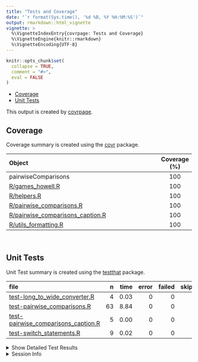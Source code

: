 ```yaml
---
title: "Tests and Coverage"
date: "`r format(Sys.time(), '%d %B, %Y %H:%M:%S')`"
output: rmarkdown::html_vignette
vignette: >
  %\VignetteIndexEntry{covrpage: Tests and Coverage}
  %\VignetteEngine{knitr::rmarkdown}
  %\VignetteEncoding{UTF-8}
---
```

  
```r
knitr::opts_chunk$set(
  collapse = TRUE,
  comment = "#>",
  eval = FALSE
)
```

<!--- Placeholder for tests/README.md Do Not Edit--->
  - [Coverage](#coverage)
  - [Unit Tests](#unit-tests)

This output is created by
[covrpage](https://github.com/metrumresearchgroup/covrpage).

## Coverage

Coverage summary is created using the
[covr](https://github.com/r-lib/covr) package.

| Object                                                                    | Coverage (%) |
| :------------------------------------------------------------------------ | :----------: |
| pairwiseComparisons                                                       |     100      |
| [R/games\_howell.R](https://github.com/IndrajeetPatil/pairwiseComparisons/tree/master/R/games_howell.R)                                  |     100      |
| [R/helpers.R](https://github.com/IndrajeetPatil/pairwiseComparisons/tree/master/R/helpers.R)                                             |     100      |
| [R/pairwise\_comparisons.R](https://github.com/IndrajeetPatil/pairwiseComparisons/tree/master/R/pairwise_comparisons.R)                  |     100      |
| [R/pairwise\_comparisons\_caption.R](https://github.com/IndrajeetPatil/pairwiseComparisons/tree/master/R/pairwise_comparisons_caption.R) |     100      |
| [R/utils\_formatting.R](https://github.com/IndrajeetPatil/pairwiseComparisons/tree/master/R/utils_formatting.R)                          |     100      |

<br>

## Unit Tests

Unit Test summary is created using the
[testthat](https://github.com/r-lib/testthat) package.

| file                                                                                  |  n | time | error | failed | skipped | warning |
| :------------------------------------------------------------------------------------ | -: | ---: | ----: | -----: | ------: | ------: |
| [test-long\_to\_wide\_converter.R](https://github.com/IndrajeetPatil/pairwiseComparisons/tree/master/tests/testthat/test-long_to_wide_converter.R)            |  4 | 0.03 |     0 |      0 |       0 |       0 |
| [test-pairwise\_comparisons.R](https://github.com/IndrajeetPatil/pairwiseComparisons/tree/master/tests/testthat/test-pairwise_comparisons.R)                  | 63 | 8.84 |     0 |      0 |       0 |       0 |
| [test-pairwise\_comparisons\_caption.R](https://github.com/IndrajeetPatil/pairwiseComparisons/tree/master/tests/testthat/test-pairwise_comparisons_caption.R) |  5 | 0.00 |     0 |      0 |       0 |       0 |
| [test-switch\_statements.R](https://github.com/IndrajeetPatil/pairwiseComparisons/tree/master/tests/testthat/test-switch_statements.R)                        |  9 | 0.02 |     0 |      0 |       0 |       0 |

<details closed>

<summary> Show Detailed Test Results </summary>

| file                                                                                          | context                        |                               test                               | status |  n | time |
| :-------------------------------------------------------------------------------------------- | :----------------------------- | :--------------------------------------------------------------: | :----- | -: | ---: |
| [test-long\_to\_wide\_converter.R](https://github.com/IndrajeetPatil/pairwiseComparisons/tree/master/tests/testthat/test-long_to_wide_converter.R#L26)                | long\_to\_wide\_converter      |                 long\_to\_wide\_converter works                  | PASS   |  4 | 0.03 |
| [test-pairwise\_comparisons.R](https://github.com/IndrajeetPatil/pairwiseComparisons/tree/master/tests/testthat/test-pairwise_comparisons.R#L62)                      | pairwise\_comparisons          |    `pairwise_comparisons()` works for between-subjects design    | PASS   | 32 | 8.03 |
| [test-pairwise\_comparisons.R](https://github.com/IndrajeetPatil/pairwiseComparisons/tree/master/tests/testthat/test-pairwise_comparisons.R#L240_L248)                | pairwise\_comparisons          |    `pairwise_comparisons()` works for within-subjects design     | PASS   | 22 | 0.19 |
| [test-pairwise\_comparisons.R](https://github.com/IndrajeetPatil/pairwiseComparisons/tree/master/tests/testthat/test-pairwise_comparisons.R#L386)                     | pairwise\_comparisons          |                 dropped levels are not included                  | PASS   |  6 | 0.57 |
| [test-pairwise\_comparisons.R](https://github.com/IndrajeetPatil/pairwiseComparisons/tree/master/tests/testthat/test-pairwise_comparisons.R#L410)                     | pairwise\_comparisons          | check if everything works fine with irregular factor level names | PASS   |  3 | 0.05 |
| [test-pairwise\_comparisons\_caption.R](https://github.com/IndrajeetPatil/pairwiseComparisons/tree/master/tests/testthat/test-pairwise_comparisons_caption.R#L46_L57) | pairwise\_comparisons\_caption |              `pairwise_comparisons_caption()` works              | PASS   |  5 | 0.00 |
| [test-switch\_statements.R](https://github.com/IndrajeetPatil/pairwiseComparisons/tree/master/tests/testthat/test-switch_statements.R#L8)                             | switch statements              |                  switch for p adjustment works                   | PASS   |  9 | 0.02 |

</details>

<details>

<summary> Session Info </summary>

| Field    | Value                            |
| :------- | :------------------------------- |
| Version  | R version 3.6.1 (2019-07-05)     |
| Platform | x86\_64-w64-mingw32/x64 (64-bit) |
| Running  | Windows 10 x64 (build 16299)     |
| Language | English\_United States           |
| Timezone | Europe/Berlin                    |

| Package  | Version |
| :------- | :------ |
| testthat | 2.3.1   |
| covr     | 3.4.0   |
| covrpage | 0.0.70  |

</details>

<!--- Final Status : pass --->
